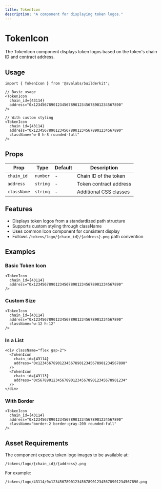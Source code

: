 ```yaml
---
title: TokenIcon
description: "A component for displaying token logos."
---
```


# TokenIcon

The TokenIcon component displays token logos based on the token's chain ID and contract address.

## Usage

```tsx
import { TokenIcon } from '@avalabs/builderkit';

// Basic usage
<TokenIcon 
  chain_id={43114}
  address="0x1234567890123456789012345678901234567890"
/>

// With custom styling
<TokenIcon 
  chain_id={43114}
  address="0x1234567890123456789012345678901234567890"
  className="w-8 h-8 rounded-full"
/>
```

## Props

| Prop | Type | Default | Description |
|------|------|---------|-------------|
| `chain_id` | `number` | - | Chain ID of the token |
| `address` | `string` | - | Token contract address |
| `className` | `string` | - | Additional CSS classes |

## Features

- Displays token logos from a standardized path structure
- Supports custom styling through className
- Uses common Icon component for consistent display
- Follows `/tokens/logo/{chain_id}/{address}.png` path convention

## Examples

### Basic Token Icon
```tsx
<TokenIcon 
  chain_id={43114}
  address="0x1234567890123456789012345678901234567890"
/>
```

### Custom Size
```tsx
<TokenIcon 
  chain_id={43114}
  address="0x1234567890123456789012345678901234567890"
  className="w-12 h-12"
/>
```

### In a List
```tsx
<div className="flex gap-2">
  <TokenIcon 
    chain_id={43114}
    address="0x1234567890123456789012345678901234567890"
  />
  <TokenIcon 
    chain_id={43113}
    address="0x5678901234567890123456789012345678901234"
  />
</div>
```

### With Border
```tsx
<TokenIcon 
  chain_id={43114}
  address="0x1234567890123456789012345678901234567890"
  className="border-2 border-gray-200 rounded-full"
/>
```

## Asset Requirements

The component expects token logo images to be available at:
```
/tokens/logo/{chain_id}/{address}.png
```

For example:
```
/tokens/logo/43114/0x1234567890123456789012345678901234567890.png
``` 